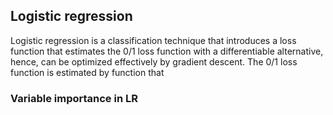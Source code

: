 ## Logistic regression

Logistic regression is a classification technique that introduces a loss function that estimates the 0/1 loss function with a differentiable alternative, hence, can be optimized effectively by gradient descent. The 0/1 loss function is estimated by function that 


### Variable importance in LR

